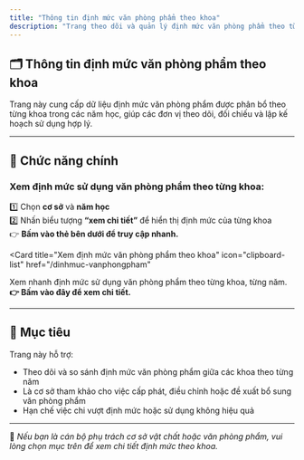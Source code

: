 ```yaml
---
title: "Thông tin định mức văn phòng phẩm theo khoa"
description: "Trang theo dõi và quản lý định mức văn phòng phẩm theo từng khoa và từng năm tại Trường Đại học Sư phạm TP.HCM."
---
```


## 🗂️ Thông tin định mức văn phòng phẩm theo khoa

Trang này cung cấp dữ liệu định mức văn phòng phẩm được phân bổ theo từng khoa trong các năm học, giúp các đơn vị theo dõi, đối chiếu và lập kế hoạch sử dụng hợp lý.

---

## 📌 Chức năng chính

### Xem định mức sử dụng văn phòng phẩm theo từng khoa:
1️⃣ Chọn **cơ sở** và **năm học**  
2️⃣ Nhấn biểu tượng **“xem chi tiết”** để hiển thị định mức của từng khoa  
👉 **Bấm vào thẻ bên dưới để truy cập nhanh.**

<CardGroup cols="1">

<Card
  title="Xem định mức văn phòng phẩm theo khoa"
  icon="clipboard-list"
  href="/dinhmuc-vanphongpham"
>
  Xem nhanh định mức sử dụng văn phòng phẩm theo từng khoa, từng năm.
  <br /><b>👉 Bấm vào đây để xem chi tiết.</b>
</Card>

</CardGroup>

---

## 🎯 Mục tiêu

Trang này hỗ trợ:

- Theo dõi và so sánh định mức văn phòng phẩm giữa các khoa theo từng năm
- Là cơ sở tham khảo cho việc cấp phát, điều chỉnh hoặc đề xuất bổ sung văn phòng phẩm
- Hạn chế việc chi vượt định mức hoặc sử dụng không hiệu quả

---

📍 *Nếu bạn là cán bộ phụ trách cơ sở vật chất hoặc văn phòng phẩm, vui lòng chọn mục trên để xem chi tiết định mức theo khoa.*
